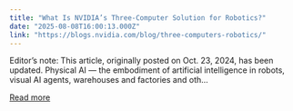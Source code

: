 ```yaml
---
title: "What Is NVIDIA’s Three-Computer Solution for Robotics?"
date: "2025-08-08T16:00:13.000Z"
link: "https://blogs.nvidia.com/blog/three-computers-robotics/"
---
```


Editor’s note: This article, originally posted on Oct. 23, 2024, has been updated. Physical AI — the embodiment of artificial intelligence in robots, visual AI agents, warehouses and factories and oth...

[Read more](https://blogs.nvidia.com/blog/three-computers-robotics/)
